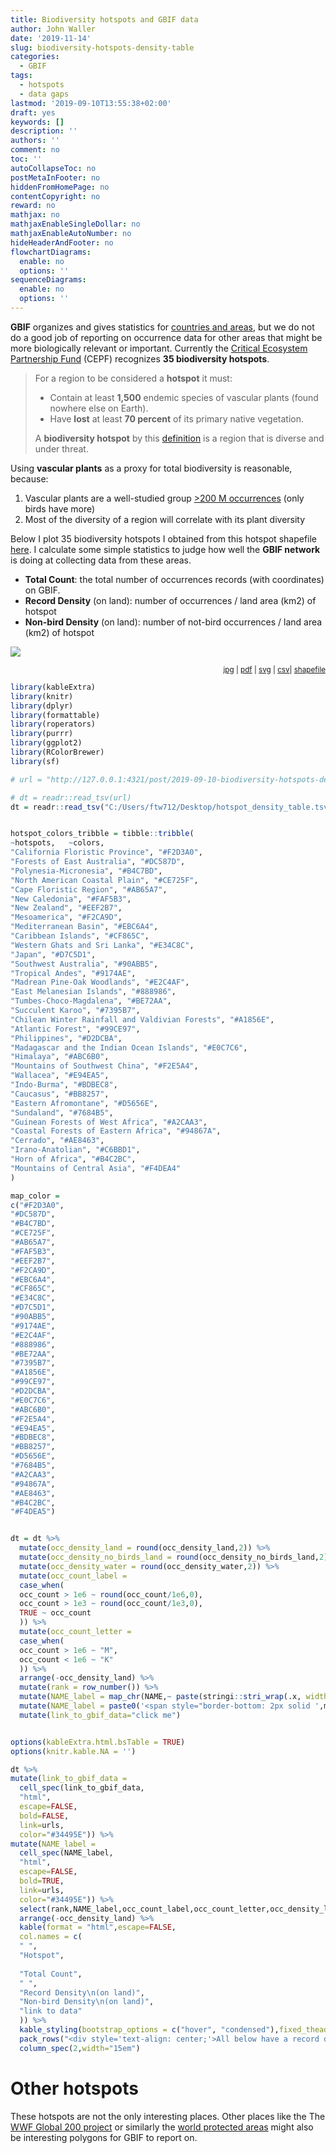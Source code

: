 ```yaml
---
title: Biodiversity hotspots and GBIF data
author: John Waller
date: '2019-11-14'
slug: biodiversity-hotspots-density-table
categories:
  - GBIF
tags:
  - hotspots
  - data gaps
lastmod: '2019-09-10T13:55:38+02:00'
draft: yes
keywords: []
description: ''
authors: ''
comment: no
toc: ''
autoCollapseToc: no
postMetaInFooter: no
hiddenFromHomePage: no
contentCopyright: no
reward: no
mathjax: no
mathjaxEnableSingleDollar: no
mathjaxEnableAutoNumber: no
hideHeaderAndFooter: no
flowchartDiagrams:
  enable: no
  options: ''
sequenceDiagrams:
  enable: no
  options: ''
---
```


**GBIF** organizes and gives statistics for [countries and areas](https://www.gbif.org/the-gbif-network), but we do not do a good job of reporting on occurrence data for other areas that might be more biologically relevant or important. Currently the [Critical Ecosystem Partnership Fund](https://www.cepf.net) (CEPF) recognizes **35 biodiversity hotspots**. 

>For a region to be considered a **hotspot** it must: 
>
> * Contain at least **1,500** endemic species of vascular plants (found nowhere else on Earth).
> * Have **lost** at least **70 percent** of its primary native vegetation.
> 
> A **biodiversity hotspot** by this [definition](https://zenodo.org/record/3261807#.XYCMeigzZaR) is a region that is diverse and under threat. 

Using **vascular plants** as a proxy for total biodiversity is reasonable, because:

1. Vascular plants are a well-studied group [>200 M occurrences](https://www.gbif.org/occurrence/search?taxon_key=7707728) (only birds have more)
2. Most of the diversity of a region will correlate with its plant diversity 

Below I plot 35 biodiversity hotspots I obtained from this hotspot shapefile [here](https://zenodo.org/record/3261807#.XYCMeigzZaR). I calculate some simple statistics to judge how well the **GBIF network** is doing at collecting data from these areas. 

* **Total Count**: the total number of occurrences records (with coordinates) on GBIF.
* **Record Density** (on land): number of occurrences / land area (km2) of hotspot
* **Non-bird Density** (on land):	number of not-bird occurrences / land area (km2) of hotspot

![](/post/2019-09-10-biodiversity-hotspots-density-table_files/all_regions_map.svg)
<div style="text-align:right;"><sub>
[jpg](/post/2019-09-10-biodiversity-hotspots-density-table_files/all_regions_map.jpg) | [pdf](/post/2019-09-10-biodiversity-hotspots-density-table_files/all_regions_map.pdf) | [svg](/post/2019-09-10-biodiversity-hotspots-density-table_files/all_regions_map.svg) | [csv](/post/2019-09-10-biodiversity-hotspots-density-table_files/hotspot_density_table.tsv)|
[shapefile](https://zenodo.org/record/3261807#.XYCl0CgzZaS)
</div>

```R

library(kableExtra)
library(knitr)
library(dplyr)
library(formattable)
library(roperators)
library(purrr)
library(ggplot2)
library(RColorBrewer)
library(sf)

# url = "http://127.0.0.1:4321/post/2019-09-10-biodiversity-hotspots-density-table_files/hotspot_density_table.tsv"

# dt = readr::read_tsv(url)
dt = readr::read_tsv("C:/Users/ftw712/Desktop/hotspot_density_table.tsv")


hotspot_colors_tribble = tibble::tribble(
~hotspots,   ~colors,
"California Floristic Province", "#F2D3A0",
"Forests of East Australia", "#DC587D",
"Polynesia-Micronesia", "#B4C7BD",
"North American Coastal Plain", "#CE725F",
"Cape Floristic Region", "#AB65A7",
"New Caledonia", "#FAF5B3",
"New Zealand", "#EEF2B7",
"Mesoamerica", "#F2CA9D",
"Mediterranean Basin", "#EBC6A4",
"Caribbean Islands", "#CF865C",
"Western Ghats and Sri Lanka", "#E34C8C",
"Japan", "#D7C5D1",
"Southwest Australia", "#90ABB5",
"Tropical Andes", "#9174AE",
"Madrean Pine-Oak Woodlands", "#E2C4AF",
"East Melanesian Islands", "#888986",
"Tumbes-Choco-Magdalena", "#BE72AA",
"Succulent Karoo", "#7395B7",
"Chilean Winter Rainfall and Valdivian Forests", "#A1856E",
"Atlantic Forest", "#99CE97",
"Philippines", "#D2DCBA",
"Madagascar and the Indian Ocean Islands", "#E0C7C6",
"Himalaya", "#ABC6B0",
"Mountains of Southwest China", "#F2E5A4",
"Wallacea", "#E94EA5",
"Indo-Burma", "#BDBEC8",
"Caucasus", "#BB8257",
"Eastern Afromontane", "#D5656E",
"Sundaland", "#7684B5",
"Guinean Forests of West Africa", "#A2CAA3",
"Coastal Forests of Eastern Africa", "#94867A",
"Cerrado", "#AE8463",
"Irano-Anatolian", "#C6BBD1",
"Horn of Africa", "#B4C2BC",
"Mountains of Central Asia", "#F4DEA4"
)

map_color = 
c("#F2D3A0", 
"#DC587D", 
"#B4C7BD", 
"#CE725F", 
"#AB65A7", 
"#FAF5B3", 
"#EEF2B7",
"#F2CA9D",
"#EBC6A4",
"#CF865C",
"#E34C8C",
"#D7C5D1",
"#90ABB5",
"#9174AE",
"#E2C4AF",
"#888986",
"#BE72AA",
"#7395B7",
"#A1856E",
"#99CE97",
"#D2DCBA",
"#E0C7C6",
"#ABC6B0",
"#F2E5A4",
"#E94EA5",
"#BDBEC8",
"#BB8257",
"#D5656E",
"#7684B5",
"#A2CAA3",
"#94867A",
"#AE8463",
"#B4C2BC",
"#F4DEA5")


dt = dt %>% 
  mutate(occ_density_land = round(occ_density_land,2)) %>%
  mutate(occ_density_no_birds_land = round(occ_density_no_birds_land,2)) %>%
  mutate(occ_density_water = round(occ_density_water,2)) %>%
  mutate(occ_count_label = 
  case_when(
  occ_count > 1e6 ~ round(occ_count/1e6,0),
  occ_count > 1e3 ~ round(occ_count/1e3,0),
  TRUE ~ occ_count
  )) %>%
  mutate(occ_count_letter = 
  case_when(
  occ_count > 1e6 ~ "M",
  occ_count < 1e6 ~ "K"
  )) %>%
  arrange(-occ_density_land) %>%
  mutate(rank = row_number()) %>%
  mutate(NAME_label = map_chr(NAME,~ paste(stringi::stri_wrap(.x, width=18,whitespace_only=TRUE),collapse="<br>") )) %>%
  mutate(NAME_label = paste0('<span style="border-bottom: 2px solid ',map_color,'">',NAME_label,'</span>')) %>%
  mutate(link_to_gbif_data="click me")


options(kableExtra.html.bsTable = TRUE)
options(knitr.kable.NA = '')

dt %>%
mutate(link_to_gbif_data = 
  cell_spec(link_to_gbif_data,
  "html",
  escape=FALSE,
  bold=FALSE,
  link=urls,
  color="#34495E")) %>%  
mutate(NAME_label = 
  cell_spec(NAME_label,
  "html",
  escape=FALSE,
  bold=TRUE,
  link=urls,
  color="#34495E")) %>%
  select(rank,NAME_label,occ_count_label,occ_count_letter,occ_density_land,occ_density_no_birds_land,link_to_gbif_data) %>%
  arrange(-occ_density_land) %>%
  kable(format = "html",escape=FALSE,
  col.names = c(
  " ",
  "Hotspot",
  
  "Total Count",
  " ",
  "Record Density\n(on land)",
  "Non-bird Density\n(on land)",
  "link to data"
  )) %>%
  kable_styling(bootstrap_options = c("hover", "condensed"),fixed_thead = TRUE) %>%
  pack_rows("<div style='text-align: center;'>All below have a record density less than Iceland 12.38</div>",11, 12,escape=FALSE,bold=FALSE) %>%
  column_spec(2,width="15em") 


```


# Other hotspots

These hotspots are not the only interesting places. Other places like the The [WWF Global 200 project](https://www.worldwildlife.org/publications/global-200) or similarly the [world protected areas](https://www.protectedplanet.net/) might also be interesting polygons for GBIF to report on.


<!--more-->

